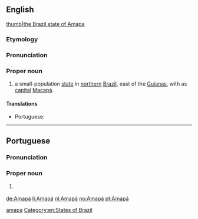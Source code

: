==English==

{{wikipedia}}
[[file: Brazil State Amapa.svg|thumb|the Brazil state of Amapa]]
===Etymology===
{{rfe||en}}
===Pronunciation===
{{rfp||en}}
===Proper noun===
{{en-proper noun}}

# a small-population [[state]] in [[northern]] [[Brazil]], east of the [[Guianas]], with as [[capital]] [[Macapá]].

====Translations====
{{trans-top|a state in northern Brazil}}
* Portuguese: {{t|pt|Amapá|m}}
{{trans-mid}}
{{trans-bottom}}

[[Category:English terms spelled with Á|amapa]]
[[Category:en:States of Brazil]]

----

==Portuguese==
===Pronunciation===
{{IPA|ɐmɐˈpa|lang=pt}}
===Proper noun===
{{pt-proper noun|m}}

# {{l|en|Amapá}} {{gloss|a state in northern Brazil}}

{{catlangcode|pt|States of Brazil}}

[[de:Amapá]]
[[li:Amapá]]
[[nl:Amapá]]
[[no:Amapá]]
[[pt:Amapá]]